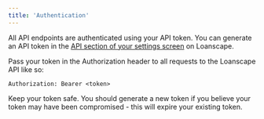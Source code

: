 ```yaml
---
title: 'Authentication'
---
```


All API endpoints are authenticated using your API token. You can generate an API token in the [API section of your settings screen](https://app.loanscape.io/dashboard/settings/api) on Loanscape.

Pass your token in the Authorization header to all requests to the Loanscape API like so:

`Authorization: Bearer <token>`

Keep your token safe. You should generate a new token if you believe your token may have been compromised - this will expire your existing token.